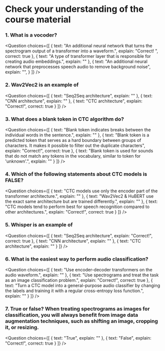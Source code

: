 <!-- DISABLE-FRONTMATTER-SECTIONS -->

# Check your understanding of the course material

<CourseFloatingBanner
    chapter={3}
    classNames="absolute z-10 right-0 top-0"
/>

### 1. What is a vocoder?

<Question
	choices={[
		{
			text: "An additional neural network that turns the spectrogram output of a transformer into a waveform.",
			explain: "Correct! ",
			correct: true
		},
		{
			text: "A type of transformer layer that is responsible for creating audio embeddings.",
			explain: ""
		},
		{
			text: "An additional neural network that preprocesses speech audio to remove background noise",
			explain: "",
		}
	]}
/>

### 2. Wav2Vec2 is an example of

<Question
	choices={[
		{
			text: "Seq2Seq architecture",
			explain: ""
		},
		{
			text: "CNN architecture",
			explain: ""
		},
		{
			text: "CTC architecture",
			explain: "Correct!",
			correct: true
		}
	]}
/>

### 3. What does a blank token in CTC algorithm do?

<Question
	choices={[
		{
			text: "Blank token indicates breaks between the individual words in the sentence.",
			explain: ""
		},
		{
			text: "Blank token is a predicted token that serves as a hard boundary between groups of characters. It makes it possible to filter out the duplicate characters",
			explain: "Correct!",
			correct: true
		},
		{
			text: "Blank token is used for sounds that do not match any tokens in the vocabulary, similar to <UNK> token for 'unknown'.",
			explain: ""
		}
	]}
/>

### 4. Which of the following statements about CTC models is FALSE? 

<Question
	choices={[
		{
			text: "CTC models use only the encoder part of the transformer architecture.",
			explain: ""
		},
		{
			text: "Wav2Vec2 & HuBERT use the exact same architecture but are trained differently.",
			explain: ""
		},
		{
			text: "CTC models tend to perform best for speech recognition compared to other architectures.",
			explain: "Correct!",
			correct: true
		}
	]}
/>

### 5. Whisper is an example of  

<Question
	choices={[
		{
			text: "Seq2Seq architecture",
			explain: "Correct!",
			correct: true
		},
		{
			text: "CNN architecture",
			explain: ""
		},
		{
			text: "CTC architecture",
			explain: ""
		}
	]}
/>

### 6. What is the easiest way to perform audio classification?

<Question
	choices={[
		{
			text: "Use encoder-decoder transformers on the audio waveform.",
			explain: ""
		},
		{
			text: "Use spectrograms and treat the task as an image classification problem.",
			explain: "Correct!",
			correct: true
		},
		{
			text: "Turn a CTC model into a general-purpose audio classifier by changing the labels and training it with a regular cross-entropy loss function.",
			explain: ""
		}
	]}
/>

### 7. True or false? When treating spectrograms as images for classification, you will always benefit from image data augmentation techniques, such as shifting an image, cropping it, or resizing. 

<Question
	choices={[
		{
			text: "True",
			explain: ""
		},
		{
			text: "False",
			explain: "Correct!",
			correct: true
		}
	]}
/>
